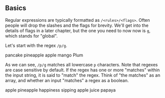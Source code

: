 
## Basics

Regular expressions are typically formatted as `/<rules>/<flags>`. Often people will drop the slashes and the flags for brevity. We'll get into the details of flags in a later chapter, but the one you need to now now is `g`, which stands for "global".

Let's start with the regex `/p/g`.

<Example source="p" flags="g">
    <String>pancake</String>
    <String>pineapple</String>
    <String>apple</String>
    <String>mango</String>
    <String>Plum</String>
</Example>

As we can see, `/p/g` matches all lowercase `p` characters. Note that regexes are case sensitive by default. If the regex has one or more "matches" within the input string, it is said to "match" the regex. Think of "the matches" as an array, and whether an input "matches" a regex as a boolean.

<Example source="pp" flags="g">
    <String>apple</String>
    <String>pineapple</String>
    <String>happiness</String>
    <String>sipping apple juice</String>
    <String>papaya</String>
</Example>
